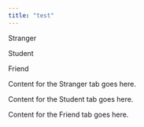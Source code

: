 ```yaml
---
title: "test"
---
```


::: {.card .card-alt-hor}
::: {.card-header}
::: {.nav .nav-tabs role="tablist" }
::: {.nav-item}
[Stranger]{.nav-link .active #stranger-tab data-bs-toggle="tab" data-bs-target="#stranger" type="button" role="tab" aria-controls="stranger" aria-selected="true"}
:::
::: {.nav-item}
[Student]{.nav-link #student-tab data-bs-toggle="tab" data-bs-target="#student" type="button" role="tab" aria-controls="student" aria-selected="false"}
:::
::: {.nav-item}
[Friend]{.nav-link #friend-tab data-bs-toggle="tab" data-bs-target="#friend" type="button" role="tab" aria-controls="friend" aria-selected="false"}
:::
:::
:::

::: {.card-body}
::: {.tab-content}
::: {.tab-pane .fade .show .active #stranger role="tabpanel" aria-labelledby="stranger-tab"}
Content for the Stranger tab goes here.
:::
::: {.tab-pane .fade #student role="tabpanel" aria-labelledby="student-tab"}
Content for the Student tab goes here.
:::
::: {.tab-pane .fade #friend role="tabpanel" aria-labelledby="friend-tab"}
Content for the Friend tab goes here.
:::
:::
:::
:::
